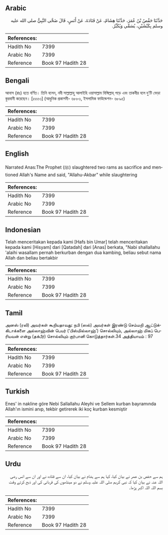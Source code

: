 ## Arabic


<div dir="rtl" lang="ar" style={{fontSize:'larger',backgroundColor:'#f8f9fa',padding:20}}>
حَدَّثَنَا حَفْصُ بْنُ عُمَرَ، حَدَّثَنَا هِشَامٌ، عَنْ قَتَادَةَ، عَنْ أَنَسٍ، قَالَ ضَحَّى النَّبِيُّ صلى الله عليه وسلم بِكَبْشَيْنِ، يُسَمِّي وَيُكَبِّرُ‏.‏
</div>
<div style={{backgroundColor:'#f8f9fa',padding:20, marginBottom: 10}}><table> <thead> <tr> <th>References:</th> <th></th> </tr> </thead> <tbody><tr><td>Hadith No</td><td>7399</td></tr><tr><td>Arabic No</td><td>7399</td></tr><tr><td>Reference</td><td>Book 97 Hadith 28</td></tr></tbody></table></div>

## Bengali


<div dir="ltr" lang="bn" style={{fontSize:'larger',backgroundColor:'#f8f9fa',padding:20}}>
আনাস (রাঃ) হতে বর্ণিত। তিনি বলেন, নবী সাল্লাল্লাহু আলাইহি ওয়াসাল্লাম বিস্মিল্লাহ্ পড়ে এবং তাকবীর বলে দু’টি ভেড়া কুরবানী করেছেন। [৫৫৫৩] (আধুনিক প্রকাশনী- ৬৮৮৩, ইসলামিক ফাউন্ডেশন- ৬৮৯৫)
</div>
<div style={{backgroundColor:'#f8f9fa',padding:20, marginBottom: 10}}><table> <thead> <tr> <th>References:</th> <th></th> </tr> </thead> <tbody><tr><td>Hadith No</td><td>7399</td></tr><tr><td>Arabic No</td><td>7399</td></tr><tr><td>Reference</td><td>Book 97 Hadith 28</td></tr></tbody></table></div>

## English


<div dir="ltr" lang="en" style={{fontSize:'larger',backgroundColor:'#f8f9fa',padding:20}}>
Narrated Anas:The Prophet (ﷺ) slaughtered two rams as sacrifice and mentioned Allah's Name and said, "Allahu-Akbar" while slaughtering
</div>
<div style={{backgroundColor:'#f8f9fa',padding:20, marginBottom: 10}}><table> <thead> <tr> <th>References:</th> <th></th> </tr> </thead> <tbody><tr><td>Hadith No</td><td>7399</td></tr><tr><td>Arabic No</td><td>7399</td></tr><tr><td>Reference</td><td>Book 97 Hadith 28</td></tr></tbody></table></div>

## Indonesian


<div dir="ltr" lang="id" style={{fontSize:'larger',backgroundColor:'#f8f9fa',padding:20}}>
Telah menceritakan kepada kami [Hafs bin Umar] telah menceritakan kepada kami [Hisyam] dari [Qatadah] dari [Anas] berkata, "Nabi shallallahu 'alaihi wasallam pernah berkurban dengan dua kambing, beliau sebut nama Allah dan beliau bertakbir
</div>
<div style={{backgroundColor:'#f8f9fa',padding:20, marginBottom: 10}}><table> <thead> <tr> <th>References:</th> <th></th> </tr> </thead> <tbody><tr><td>Hadith No</td><td>7399</td></tr><tr><td>Arabic No</td><td>7399</td></tr><tr><td>Reference</td><td>Book 97 Hadith 28</td></tr></tbody></table></div>

## Tamil


<div dir="ltr" lang="ta" style={{fontSize:'larger',backgroundColor:'#f8f9fa',padding:20}}>
அனஸ் (ரலி) அவர்கள் கூறியதாவது: நபி (ஸல்) அவர்கள் இரண்டு செம்மறி ஆட்டுக்கிடாக்களை அல்லாஹ்வின் பெயர் (‘பிஸ்மில்லாஹ்’) சொல்லியும், அல்லாஹ் மிகப் பெரியவன் என்று (தக்பீர்) சொல்லியும் குர்பானி கொடுத்தார்கள்.34 அத்தியாயம் : 97
</div>
<div style={{backgroundColor:'#f8f9fa',padding:20, marginBottom: 10}}><table> <thead> <tr> <th>References:</th> <th></th> </tr> </thead> <tbody><tr><td>Hadith No</td><td>7399</td></tr><tr><td>Arabic No</td><td>7399</td></tr><tr><td>Reference</td><td>Book 97 Hadith 28</td></tr></tbody></table></div>

## Turkish


<div dir="ltr" lang="tr" style={{fontSize:'larger',backgroundColor:'#f8f9fa',padding:20}}>
Enes' in nakline göre Nebi Sallallahu Aleyhi ve Sellem kurban bayramında Allah'ın ismini anıp, tekbir getirerek iki koç kurban kesmiştir
</div>
<div style={{backgroundColor:'#f8f9fa',padding:20, marginBottom: 10}}><table> <thead> <tr> <th>References:</th> <th></th> </tr> </thead> <tbody><tr><td>Hadith No</td><td>7399</td></tr><tr><td>Arabic No</td><td>7399</td></tr><tr><td>Reference</td><td>Book 97 Hadith 28</td></tr></tbody></table></div>

## Urdu


<div dir="rtl" lang="ur" style={{fontSize:'larger',backgroundColor:'#f8f9fa',padding:20}}>
ہم سے حفص بن عمر نے بیان کیا، کہا ہم سے ہشام نے بیان کیا، ان سے قتادہ نے اور ان سے انس رضی اللہ عنہ نے بیان کیا کہ نبی کریم صلی اللہ علیہ وسلم نے دو مینڈھوں کی قربانی کی اور ذبح کرتے وقت بسم اللہ اللہ اکبر پڑھا۔
</div>
<div style={{backgroundColor:'#f8f9fa',padding:20, marginBottom: 10}}><table> <thead> <tr> <th>References:</th> <th></th> </tr> </thead> <tbody><tr><td>Hadith No</td><td>7399</td></tr><tr><td>Arabic No</td><td>7399</td></tr><tr><td>Reference</td><td>Book 97 Hadith 28</td></tr></tbody></table></div>